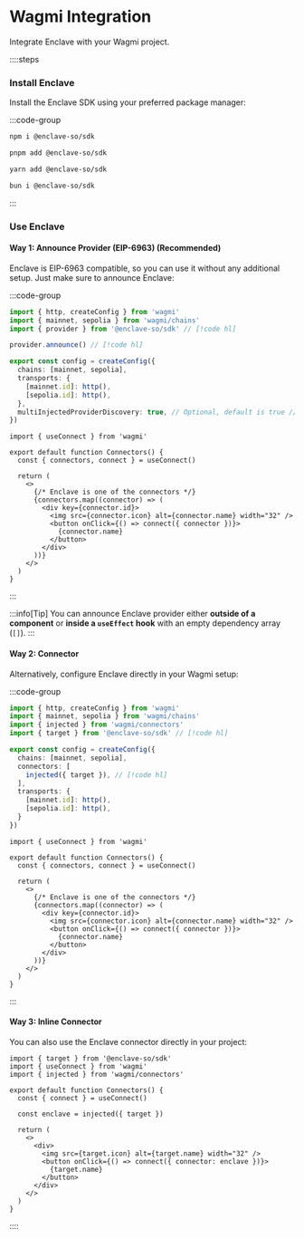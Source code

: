 # Wagmi Integration

Integrate Enclave with your Wagmi project.

::::steps

### Install Enclave

Install the Enclave SDK using your preferred package manager:

:::code-group

```bash [npm]
npm i @enclave-so/sdk
```

```bash [pnpm]
pnpm add @enclave-so/sdk
```

```bash [yarn]
yarn add @enclave-so/sdk
```

```bash [bun]
bun i @enclave-so/sdk
```

:::

### Use Enclave

#### Way 1: Announce Provider (EIP-6963) (Recommended)

Enclave is EIP-6963 compatible, so you can use it without any additional setup. Just make sure to announce Enclave:

:::code-group
```ts [config.ts]
import { http, createConfig } from 'wagmi'
import { mainnet, sepolia } from 'wagmi/chains'
import { provider } from '@enclave-so/sdk' // [!code hl]

provider.announce() // [!code hl]

export const config = createConfig({
  chains: [mainnet, sepolia],
  transports: {
    [mainnet.id]: http(),
    [sepolia.id]: http(),
  },
  multiInjectedProviderDiscovery: true, // Optional, default is true // [!code hl]
})
```

```tsx [Connectors.tsx]
import { useConnect } from 'wagmi'

export default function Connectors() {
  const { connectors, connect } = useConnect()

  return (
    <>
      {/* Enclave is one of the connectors */}
      {connectors.map((connector) => (
        <div key={connector.id}>
          <img src={connector.icon} alt={connector.name} width="32" />
          <button onClick={() => connect({ connector })}>
            {connector.name}
          </button>
        </div>
      ))}
    </>
  )
}
```

:::

:::info[Tip]
You can announce Enclave provider either **outside of a component** or **inside a `useEffect` hook** with an empty dependency array (`[]`).
:::

#### Way 2: Connector

Alternatively, configure Enclave directly in your Wagmi setup:

:::code-group

```ts [config.ts]
import { http, createConfig } from 'wagmi'
import { mainnet, sepolia } from 'wagmi/chains'
import { injected } from 'wagmi/connectors'
import { target } from '@enclave-so/sdk' // [!code hl]

export const config = createConfig({
  chains: [mainnet, sepolia],
  connectors: [
    injected({ target }), // [!code hl]
  ],
  transports: {
    [mainnet.id]: http(),
    [sepolia.id]: http(),
  }
})
```

```tsx [Connectors.tsx]
import { useConnect } from 'wagmi'

export default function Connectors() {
  const { connectors, connect } = useConnect()

  return (
    <>
      {/* Enclave is one of the connectors */}
      {connectors.map((connector) => (
        <div key={connector.id}>
          <img src={connector.icon} alt={connector.name} width="32" />
          <button onClick={() => connect({ connector })}>
            {connector.name}
          </button>
        </div>
      ))}
    </>
  )
}
```

:::

#### Way 3: Inline Connector

You can also use the Enclave connector directly in your project:

```tsx [Connectors.tsx]
import { target } from '@enclave-so/sdk'
import { useConnect } from 'wagmi'
import { injected } from 'wagmi/connectors'

export default function Connectors() {
  const { connect } = useConnect()

  const enclave = injected({ target })

  return (
    <>
      <div>
        <img src={target.icon} alt={target.name} width="32" />
        <button onClick={() => connect({ connector: enclave })}>
          {target.name}
        </button>
      </div>
    </>
  )
}
```

::::
